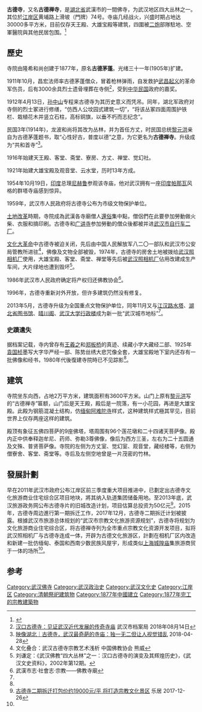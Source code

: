 {{noteTA
|G1=Unit
}}
{{文物保护单位
| 级别 = 全国
| Cat = 湖北全国重点文物保护单位
| 省区市 = 湖北省
| 图片 = [[file:Gude_Temple.jpg|300px]]
| 名称 = 古德寺
| 编号 = 7-1800-5-193
| 分类 = 古建筑及历史纪念建筑物
| 时代 = 1877年
| 所在 = [[武漢市|武漢市]][[江岸区|江岸区]]
| 登录 = 2013年3月
}}
'''古德寺'''，又名'''古德禅寺'''，是[[湖北省|湖北省]]武漢市的一間佛寺，为武汉地区四大丛林之一。其位於[[江岸区|江岸区]]黄埔路上滑坡（門牌）74号。寺庙几经战火，兴盛时期占地达30000多平方米，目前仅存天王殿、大雄宝殿等建筑，四圍被[[二炮|二炮]]部隊駐地、空軍醫院與其他民居包围。<ref name="fenghuangwang">{{cite web|url=http://fo.ifeng.com/chaosheng/tuijianxingcheng/detail_2011_04/14/5735091_0.shtml|title=武汉四大丛林之旅：汉口古德禅寺|accessdate=2011-12-03|archive-date=2018-08-22|archive-url=https://web.archive.org/web/20180822145613/https://fo.ifeng.com/chaosheng/tuijianxingcheng/detail_2011_04/14/5735091_0.shtml|dead-url=no}}</ref>

== 歷史 ==
寺院由隆希和尚创建于1877年，原名'''古德茅蓬'''。光绪三十一年(1905年)扩建。

1911年10月，昌宏法师率古德茅蓬僧众，冒着枪林弹雨，自发救护[[武昌起义|武昌起义]]的革命军伤员，后有3000余具烈士遗骨埋葬在寺侧<ref name=":1">[http://www.whdaj.gov.cn/dawh/show/1922.aspx 汉口古德寺：见证武汉近代发展的传奇寺庙] {{Wayback|url=http://www.whdaj.gov.cn/dawh/show/1922.aspx |date=20180822081114 }} 武汉市档案局 2018年08月14日</ref>，受到[[中华民国|中华民国]]政府的嘉奖。

1912年4月13日，[[孙中山|孙中山]]专程来古德寺为其历史意义而凭吊。同年，湖北军政府对寺侧的烈士冢进行修缮，“仿西人公坟园式建筑一切”，“将该丛冢四面周围护铁栏、栽植花木并竖立石柱，高标铜旗，以垂不朽而志纪念”。

民国3年(1914年)，龙波和尚将其改为丛林，并为首任方丈，时民国总统[[黎元洪|黎元洪]]亲自为古德茅蓬题书，取“心性好古，普度以德”之意，为它更名为'''古德禅寺'''。升级成为“共和首寺”<ref name=":0">[http://wemedia.ifeng.com/58498519/wemedia.shtml 映像湖北｜古德寺，武汉最奇葩的寺庙：独一无二但让人视觉错乱] {{Wayback|url=http://wemedia.ifeng.com/58498519/wemedia.shtml |date=20181229013342 }} 2018-04-28</ref>。

1916年始建天王殿、客堂、斋堂、寮房、方丈、禅堂、觉幻社。

1921年始建大雄宝殿及观音堂、云水堂，历时13年方成。

1954年10月19日，[[印度|印度]]总理[[尼赫鲁|尼赫鲁]]参观该寺庙，他对武汉拥有一座[[印度|印度]][[帕那瓦|帕那瓦]]风格的群塔寺庙感到惊异。

1959年，武汉市人民政府将古德寺公布为市级文物保护单位。

[[土地改革运动|土地改革]]時期，寺院成為武漢各寺廟僧人[[還俗|還俗]]集中點，僧侶們在此要參加勞動做火柴、衣服和搞印刷。古德寺和[[广讲寺|广讲寺]]参加勞動的僧众後都被并进[[武汉市自行车二厂|武汉市自行车二厂]]。

[[文化大革命|文化大革命]]中古德寺被迫关闭，先后由中国人民解放军八二〇一部队和武汉市公安局管教所进驻<ref>文化叠合：武汉古德寺宗教艺术浅析  中国佛教协会 熊威</ref>，佛像及文物全部被毁，1974年，古德寺的房舍土地被拨给[[武汉照相机厂|武汉照相机厂]]使用，大雄宝殿、客堂、斋堂、禅堂等先后被[[武汉照相机厂|武汉照相机厂]]佔用改建成生产车间，大片绿地也遭到毁坏<ref>刘谦定：《武汉佛教“四大丛林”之一：汉口古德寺的演变及其辉煌历史》，《武汉文史资料》，2002年第12期。</ref>。

1986年武汉市人民政府确定将产权归还佛教协会<ref>武漢市志·社會志·宗教——佛教寺廟</ref>。

1996年，古德寺重新对外开放，但许多建筑仍然没有修复。

2013年5月，古德寺升级为全国重点文物保护单位，同年11月又与[[江汉路水塔|江汉路水塔]]、[[湖北省图书馆|湖北省图书馆]]、[[晴川閣|晴川阁]]、[[武汉大学#早期建筑|武汉大学行政楼]]成为新一批“武汉城市地标”<ref name=":1" />。

=== 史蹟遺失 ===
据档案记载，寺内曾存有[[王羲之|王羲之]]和[[郑板桥|郑板桥]]的真迹、续藏小字大藏经二部、1925年[[袁国桢|袁国桢]]墨写大字华严经一部、陈势丝绣大悲咒像全套，大雄宝殿地下室内还存有一批佛像和经书，1980年代後復建寺院時已不见踪影<ref name=":0" />。

== 建筑 ==
寺院坐东向西，占地2万平方米，建筑面积有3600平方米。山门上原有[[黎元洪|黎元洪]]写的“古德禅寺”匾额，山门后是天王殿，殿后是一院落，有一小花园，再进是大雄宝殿。此殿为钢筋混凝土结构，仿[[缅甸|缅甸]][[阿难陀寺|阿难陀寺]]样式，这种建筑样式極其罕见，目前世界上仅存两座这样的建筑。

殿顶有象征五佛四菩萨的9座佛塔，塔周围有96个莲花墩和二十四诸天菩萨像。殿内正中供奉释迦牟尼、药师、弥勒3尊佛像，像后为西方三圣，左右为二十五圆通及文殊、普贤菩萨像。寺院的左侧为方丈室、觉幻室、观音堂，藏经楼等，右侧为僧寮舍、客堂、斋堂等。寺后及左侧空地曾是一片茂密的竹林。

== 發展計劃 ==
早在2011年武汉市政府公布江岸区前三季度重大项目推进中，已劃定出古德寺文化旅游商业住宅综合区项目地块，將其纳入轨道集团储备用地。至2013年底，武汉旅游政务网公布古德寺片的旧城改造计划，项目估算总投资为50亿元<ref>[http://wh.leju.com/news/2017-12-26/18216351366117860359943.shtml 古德寺二期拆迁打包价约19000元/平 将打造宗教文化景区] {{Wayback|url=http://wh.leju.com/news/2017-12-26/18216351366117860359943.shtml |date=20180822081101 }} 乐居 2017-12-26</ref>。2015年，古德寺周边進行第一期拆迁工作，2017年12月，古德寺二期拆迁计划被披露。根據武汉市旅游总体规划的“武汉市宗教文化旅游资源规划”，古德寺将规划为文化旅游商业住宅综合区，将古德禅寺列为全市重点宗教文化资源开发项目，拟将武汉照相机厂与古德寺连成一体，开辟为古德文化旅游区，計劃在相机厂区内改造和新建一批仿缅甸、泰国和西南少数民族风屋宇，形成类似[[上海城隍廟|上海城隍庙]]集旅游商贸于一体的场所<ref name=":0" />。

==参考==
<references />
{{武汉文化}}
{{湖北全国重点文物保护单位}}


[[Category:武汉佛寺|Category:武汉佛寺]]
[[Category:武汉政治史|Category:武汉政治史]]
[[Category:武汉文化史|Category:武汉文化史]]
[[Category:江岸区|Category:江岸区]]
[[Category:清朝祭祀建筑物|Category:清朝祭祀建筑物]]
[[Category:1877年中國建立|Category:1877年中國建立]]
[[Category:1877年完工的宗教建築物|Category:1877年完工的宗教建築物]]